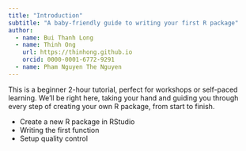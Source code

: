 ```yaml
---
title: "Introduction"
subtitle: "A baby-friendly guide to writing your first R package"
author:
  - name: Bui Thanh Long
  - name: Thinh Ong
    url: https://thinhong.github.io
    orcid: 0000-0001-6772-9291
  - name: Pham Nguyen The Nguyen
---
```


This is a beginner 2-hour tutorial, perfect for workshops or self-paced learning. We'll be right here, taking your hand and guiding you through every step of creating your own R package, from start to finish.

- Create a new R package in RStudio
- Writing the first function
- Setup quality control 
